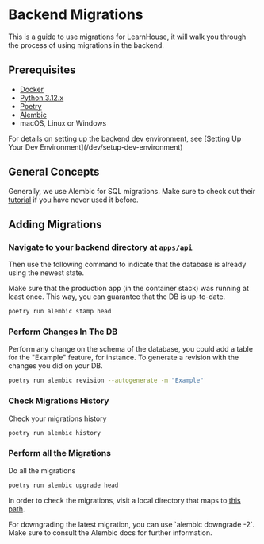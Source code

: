 
# Backend Migrations

This is a guide to use migrations for LearnHouse, it will walk you through the process of using migrations in the backend.

## Prerequisites

- [Docker](https://docs.docker.com/get-docker/)
- [Python 3.12.x](https://www.python.org/downloads/)
- [Poetry](https://python-poetry.org/docs/)
- [Alembic](https://alembic.sqlalchemy.org/en/latest/)
- macOS, Linux or Windows

<Callout type="info">
  For details on setting up the backend dev environment, see [Setting Up Your Dev Environment](/dev/setup-dev-environment)
</Callout>

## General Concepts

Generally, we use Alembic for SQL migrations.
Make sure to check out their [tutorial](https://alembic.sqlalchemy.org/en/latest/tutorial.html) if you have never used it before.

## Adding Migrations

<Steps>

### Navigate to your backend directory at `apps/api`

Then use the following command to indicate that the database is already using the newest state.

<Callout type="warning">
  Make sure that the production app (in the container stack) was running at least once.
  This way, you can guarantee that the DB is up-to-date.
</Callout>

```bash
poetry run alembic stamp head
```

### Perform Changes In The DB

Perform any change on the schema of the database, you could add a table for the "Example" feature, for instance.
To generate a revision with the changes you did on your DB.

```bash
poetry run alembic revision --autogenerate -m "Example"
```

### Check Migrations History

Check your migrations history

```bash
poetry run alembic history
```

### Perform all the Migrations

Do all the migrations

```bash
poetry run alembic upgrade head
```

In order to check the migrations, visit a local directory that maps to [this path](https://github.com/learnhouse/learnhouse/tree/dev/apps/api/migrations).

</Steps>


<Callout type="info">
  For downgrading the latest migration, you can use `alembic downgrade -2`.
  Make sure to consult the Alembic docs for further information.
</Callout>
